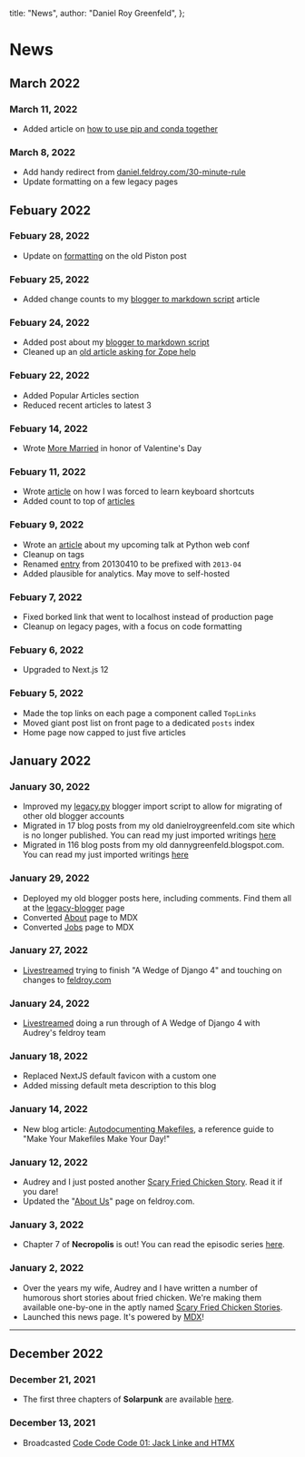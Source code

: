 
  title: "News",
  author: "Daniel Roy Greenfeld",
};

# News

## March 2022

### March 11, 2022

- Added article on [how to use pip and conda together](/posts/2022-03-11-pip-installing-dependencies-into-conda-envs)

### March 8, 2022

- Add handy redirect from [daniel.feldroy.com/30-minute-rule](/30-minute-rule)
- Update formatting on a few legacy pages

## Febuary 2022

### Febuary 28, 2022

- Update on [formatting](/posts/2010-07-getting-piston-forms-to-play-nicely) on the old Piston post

### Febuary 25, 2022

- Added change counts to my [blogger to markdown script](/posts/2022-02-blogger-to-markdown-script) article

### Febuary 24, 2022

- Added post about my [blogger to markdown script](/posts/2022-02-blogger-to-markdown-script)
- Cleaned up an [old article asking for Zope help](/posts/2007-11-im-serving-out-image-and-audio-files)

### Febuary 22, 2022

- Added Popular Articles section
- Reduced recent articles to latest 3

### Febuary 14, 2022

- Wrote [More Married](/posts/2022-02-more-married) in honor of Valentine's Day

### Febuary 11, 2022

- Wrote [article](/posts/2022-02-my-boss-took-my-mouse-away) on how I was forced to learn keyboard shortcuts
- Added count to top of [articles](/posts)

### Febuary 9, 2022

- Wrote an [article](/posts/2022-02-speaking-at-python-web-conf) about my upcoming talk at Python web conf
- Cleanup on tags
- Renamed [entry](/posts/2013-04-history-of-my-most-used-shell-commands) from 20130410 to be prefixed with `2013-04`
- Added plausible for analytics. May move to self-hosted

### Febuary 7, 2022

- Fixed borked link that went to localhost instead of production page
- Cleanup on legacy pages, with a focus on code formatting

### Febuary 6, 2022

- Upgraded to Next.js 12

### Febuary 5, 2022

- Made the top links on each page a component called `TopLinks`
- Moved giant post list on front page to a dedicated `posts` index
- Home page now capped to just five articles

## January 2022

### January 30, 2022

- Improved my [legacy.py](https://github.com/pydanny/daniel.feldroy.com/blob/main/legacy/legacy.py) blogger import script to allow for migrating of other old blogger accounts
- Migrated in 17 blog posts from my old danielroygreenfeld.com site which is no longer published. You can read my just imported writings [here](/tags/legacy-danielroygreenfeld)
- Migrated in 116 blog posts from my old dannygreenfeld.blogspot.com. You can read my just imported writings [here](/tags/legacy-dannygreenfeld)

### January 29, 2022

- Deployed my old blogger posts here, including comments. Find them all at the [legacy-blogger](/tags/legacy-blogger) page
- Converted [About](/about) page to MDX
- Converted [Jobs](/jobs) page to MDX

### January 27, 2022

- [Livestreamed](https://youtu.be/9bvmYISFaO0) trying to finish "A Wedge of Django 4" and touching on changes to [feldroy.com](https://feldroy.com)

### January 24, 2022

- [Livestreamed](https://www.youtube.com/watch?v=X8ptWDNGmUY) doing a run through of A Wedge of Django 4 with Audrey's feldroy team

### January 18, 2022

- Replaced NextJS default favicon with a custom one
- Added missing default meta description to this blog

### January 14, 2022

- New blog article: [Autodocumenting Makefiles](/posts/autodocumenting-makefiles), a reference guide to "Make Your Makefiles Make Your Day!"

### January 12, 2022

- Audrey and I just posted another [Scary Fried Chicken Story](https://www.amazon.com/kindle-vella/story/B09PKKZ1TF). Read it if you dare!
- Updated the "[About Us](https://www.feldroy.com/about-us)" page on feldroy.com.

### January 3, 2022

- Chapter 7 of **Necropolis** is out! You can read the episodic series [here](https://www.amazon.com/dp/B09P5C9V2F).

### January 2, 2022

- Over the years my wife, Audrey and I have written a number of humorous short stories about fried chicken. We're making them available one-by-one in the aptly named [Scary Fried Chicken Stories](https://www.amazon.com/dp/B09PKKZ1TF).
- Launched this news page. It's powered by [MDX](https://mdxjs.com/)!

---

## December 2022

### December 21, 2021

- The first three chapters of **Solarpunk** are available [here](https://www.amazon.com/Solarpunk/dp/B09NQDGRCQ).

### December 13, 2021

- Broadcasted [Code Code Code 01: Jack Linke and HTMX](https://www.youtube.com/watch?v=MJQ9E1iap2Y)

